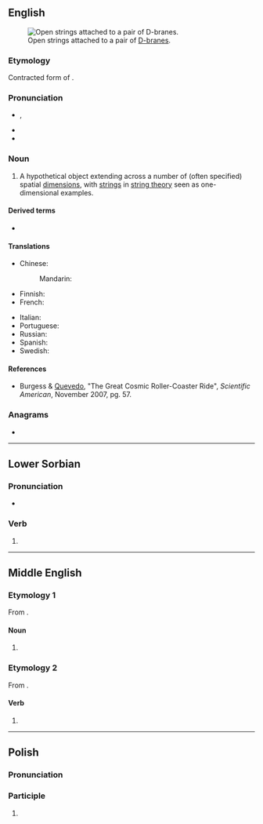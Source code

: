 {{also|Brane|bráně}}
==English==
{{wikipedia}}
{{rfi|en|create artwork}}

[[File:D3-brane et D2-brane.PNG|thumb|right|alt=A pair of surfaces joined by wavy line segments.|Open strings attached to a pair of [[w:D-brane|D-branes]].]]

===Etymology===
Contracted form of {{m|en|membrane}}.

===Pronunciation===
* {{enPR|brān}}, {{IPA|en|/bɹeɪn/}}
* {{homophones|en|brain}}
* {{rhymes|en|eɪn}}

===Noun===
{{en-noun}}

# {{lb|en|physics}} A hypothetical object extending across a number of (often specified) spatial [[dimension]]s, with [[strings]] in [[string theory]] seen as one-dimensional examples.

====Derived terms====
* {{l|en|black brane}}

====Translations====
{{trans-top|hypothetical object}}
* Chinese:
*: Mandarin: {{t+|cmn|膜|tr=mó}}
* Finnish: {{t|fi|braani}}
* French: {{t+|fr|brane|f}}
{{trans-mid}}
* Italian: {{t+|it|brana|f}}
* Portuguese: {{t|pt|brana|f}}
* Russian: {{t+|ru|брана|f|sc=Cyrl}}
* Spanish: {{t|es|brana|f}}
* Swedish: {{t+|sv|bran|n}}
{{trans-bottom}}

====References====
* Burgess & [[w:Fernando Quevedo|Quevedo]], "The Great Cosmic Roller-Coaster Ride", ''Scientific American'', November 2007, pg. 57.

===Anagrams===
* {{anagrams|en|a=abenr|Abner|Baren|Beran|Béarn|NBAer|Naber|baren|benar}}

----

==Lower Sorbian==

===Pronunciation===
* {{IPA|dsb|/ˈbranɛ/|[ˈbranə]}}

===Verb===
{{head|dsb|participle form}}

# {{inflection of|dsb|brany||nom//acc|s|n|;|nom//acc|p}}

----

==Middle English==

===Etymology 1===
From {{inh|enm|ang|bræġn}}.

====Noun====
{{head|enm|noun}}

# {{alternative form of|enm|brayn}}

===Etymology 2===
From {{m|enm|brayn|pos=noun}}.

====Verb====
{{head|enm|verb}}

# {{alternative form of|enm|braynen}}

----

==Polish==

===Pronunciation===
{{pl-p}}

===Participle===
{{head|pl|participle form}}

# {{inflection of|pl|brany||n|nom//acc//voc|s|;|nv|nom//acc//voc|p}}